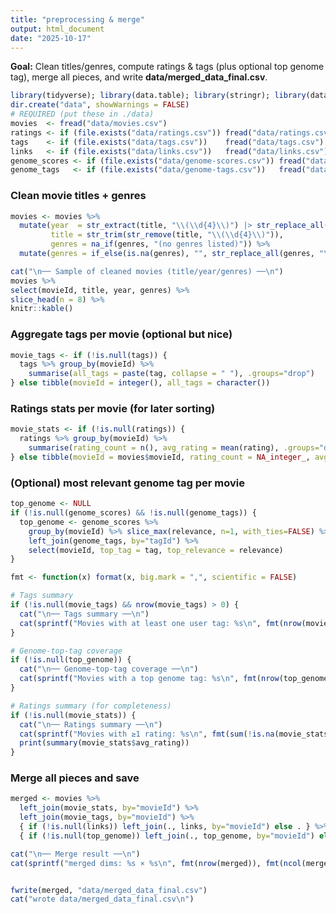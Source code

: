 ---
title: "preprocessing & merge"
output: html_document
date: "2025-10-17"
---
**Goal:** Clean titles/genres, compute ratings & tags (plus optional top genome tag), merge all pieces, and write **data/merged_data_final.csv**.


```{r setup, message=FALSE, warning=FALSE}
library(tidyverse); library(data.table); library(stringr); library(data.table)
dir.create("data", showWarnings = FALSE)
# REQUIRED (put these in ./data)
movies  <- fread("data/movies.csv")
ratings <- if (file.exists("data/ratings.csv")) fread("data/ratings.csv") else NULL
tags    <- if (file.exists("data/tags.csv"))    fread("data/tags.csv")    else NULL
links   <- if (file.exists("data/links.csv"))   fread("data/links.csv")   else NULL
genome_scores <- if (file.exists("data/genome-scores.csv")) fread("data/genome-scores.csv") else NULL
genome_tags   <- if (file.exists("data/genome-tags.csv"))   fread("data/genome-tags.csv")   else NULL
```

### Clean movie titles + genres
```{r}
movies <- movies %>%
  mutate(year  = str_extract(title, "\\(\\d{4}\\)") |> str_replace_all("[()]", ""),
         title = str_trim(str_remove(title, "\\(\\d{4}\\)")),
         genres = na_if(genres, "(no genres listed)")) %>%
  mutate(genres = if_else(is.na(genres), "", str_replace_all(genres, "\\|", " ")))
```

```{r}
cat("\n── Sample of cleaned movies (title/year/genres) ──\n")
movies %>%
select(movieId, title, year, genres) %>%
slice_head(n = 8) %>%
knitr::kable()

```



### Aggregate tags per movie (optional but nice)

```{r}
movie_tags <- if (!is.null(tags)) {
  tags %>% group_by(movieId) %>%
    summarise(all_tags = paste(tag, collapse = " "), .groups="drop")
} else tibble(movieId = integer(), all_tags = character())
```


### Ratings stats per movie (for later sorting)

```{r}
movie_stats <- if (!is.null(ratings)) {
  ratings %>% group_by(movieId) %>%
    summarise(rating_count = n(), avg_rating = mean(rating), .groups="drop")
} else tibble(movieId = movies$movieId, rating_count = NA_integer_, avg_rating = NA_real_)
```


### (Optional) most relevant genome tag per movie

```{r}
top_genome <- NULL
if (!is.null(genome_scores) && !is.null(genome_tags)) {
  top_genome <- genome_scores %>%
    group_by(movieId) %>% slice_max(relevance, n=1, with_ties=FALSE) %>% ungroup() %>%
    left_join(genome_tags, by="tagId") %>%
    select(movieId, top_tag = tag, top_relevance = relevance)
}
```

```{r}

fmt <- function(x) format(x, big.mark = ",", scientific = FALSE)

# Tags summary
if (!is.null(movie_tags) && nrow(movie_tags) > 0) {
  cat("\n── Tags summary ──\n")
  cat(sprintf("Movies with at least one user tag: %s\n", fmt(nrow(movie_tags))))
}

# Genome-top-tag coverage
if (!is.null(top_genome)) {
  cat("\n── Genome-top-tag coverage ──\n")
  cat(sprintf("Movies with a top genome tag: %s\n", fmt(nrow(top_genome))))
}

# Ratings summary (for completeness)
if (!is.null(movie_stats)) {
  cat("\n── Ratings summary ──\n")
  cat(sprintf("Movies with ≥1 rating: %s\n", fmt(sum(!is.na(movie_stats$rating_count)))))
  print(summary(movie_stats$avg_rating))
}

```


### Merge all pieces and save

```{r}
merged <- movies %>%
  left_join(movie_stats, by="movieId") %>%
  left_join(movie_tags, by="movieId") %>%
  { if (!is.null(links)) left_join(., links, by="movieId") else . } %>%
  { if (!is.null(top_genome)) left_join(., top_genome, by="movieId") else . }

cat("\n── Merge result ──\n")
cat(sprintf("merged dims: %s × %s\n", fmt(nrow(merged)), fmt(ncol(merged))))


fwrite(merged, "data/merged_data_final.csv")
cat("wrote data/merged_data_final.csv\n")

```

